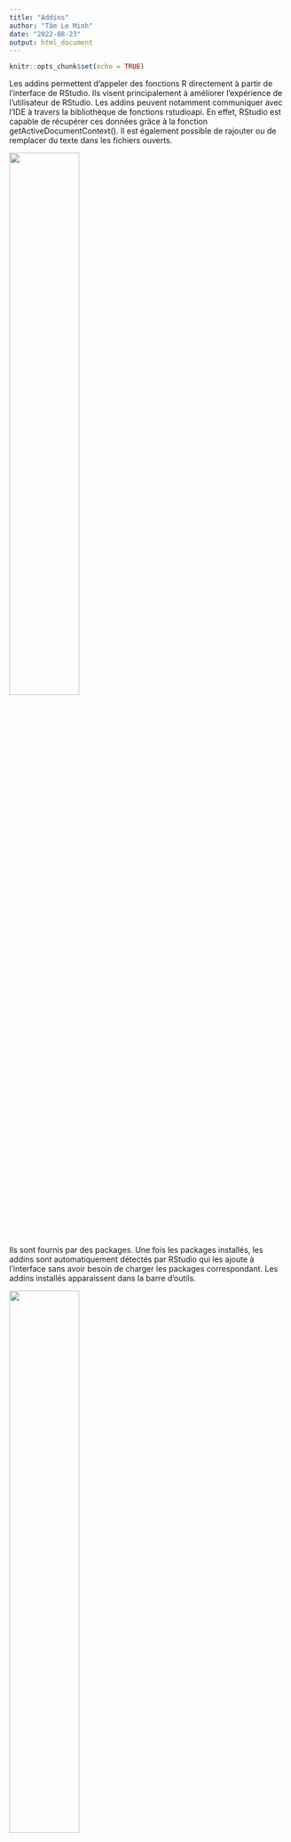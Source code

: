 ```yaml
---
title: "Addins"
author: "Tâm Le Minh"
date: "2022-08-23"
output: html_document
---
```


```r
knitr::opts_chunk$set(echo = TRUE)
```

Les addins permettent d'appeler des fonctions R directement à partir de l'interface de RStudio. Ils visent principalement à améliorer l'expérience de l'utilisateur de RStudio. Les addins peuvent notamment communiquer avec l'IDE à travers la bibliothèque de fonctions rstudioapi. En effet, RStudio est capable de récupérer ces données grâce à la fonction getActiveDocumentContext(). Il est également possible de rajouter ou de remplacer du texte dans les fichiers ouverts.

![](resources/figs/addins_getcontext.png){ width=50% }

Ils sont fournis par des packages. Une fois les packages installés, les addins sont automatiquement détectés par RStudio qui les ajoute à l'interface sans avoir besoin de charger les packages correspondant. Les addins installés apparaissent dans la barre d'outils.

![](resources/figs/addins_toolbar.png){ width=50% }

Il est également possible de leur assigner un raccourci clavier (dans Tools -> Addins -> Browse addins).

![](resources/figs/addins_keyboard.png){ width=50% }

## Les deux types d'addins

Il y a principalement deux types d'addins :

- les macros textuelles,

- les gadgets Shiny.

À travers des examples donnés dans le package addinexamples, on présente les possibilités offertes par les addins.

![](resources/figs/addins_addinexamples.png){ width=50% }

### Les macros textuelles

Ces addins modifient et tranforment du texte sur les fichiers de travail. Deux exemples de macros textuelles sont données : 'Insert %in%' et 'Reformat R code'. 

### Les gadgets Shiny

Ces addins ouvrent des applications Shiny dans RStudio, qui ont pour but de modifier ou de générer du code. Deux exemples sont fournis par addinexamples. 'Find and replace' recherche et remplace des chaînes de caractères par un autre dans tout le fichier. 'Subset a data frame' propose d'ouvrir une dataframe et de la visualiser en applicant des filtres, la commande permettant d'obtenir la dernière dataframe filtrée peut être exportée pour être incluse dans le code.

![](resources/figs/addins_findandreplace.png){ width=50% }

![](resources/figs/addins_subset.png){ width=50% }

Autres exemples d'applications possibles : tracer des graphiques, modifier des objets, générer du code

## Faire ses propres addins : un exemple

On conçoit un addin scriptinfo qui compte les lignes et les charactères d'un document ouvert dans RStudio. On veut fournir un addin qui affiche les résultats dans la console et un addin qui les affiche sous la forme d'un Shiny gadget.

Pour créer et ajouter un addin à RStudio, il faut obligatoirement passer par un package.

Afin de signifier que le package contient des addins, il faut l'indiquer à RStudio avec un fichier inst/rstudio/addins.dcf dans le package. Ce fichier contient les informations des addins et les relie aux fonctions R qu'ils exécutent. À partir de cela, RStudio détecte automatiquement les addins si le package est installé.

![](resources/figs/addins_package.png){ width=50% }

![](resources/figs/addins_addinsdcf.png){ width=50% }

Une fois le package compilé. Il peut être installé et les addins s'ajoutent automatiquement à RStudio.

![](resources/figs/addins_scriptinfoaddins.png){ width=50% }